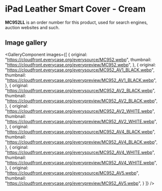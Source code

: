 
# iPad Leather Smart Cover - Cream

<Callout type='info' emoji='👉🏻'>**MC952LL** is an order number for this product, used for search engines, auction websites and such.</Callout>

## Image gallery

<GalleryComponent
    images={[
      {
        original: "https://cloudfront.everycase.org/everysource/MC952.webp",
        thumbnail: "https://cloudfront.everycase.org/everypreview/MC952.webp",
      },
      {
        original: "https://cloudfront.everycase.org/everysource/MC952_AV1_BLACK.webp",
        thumbnail: "https://cloudfront.everycase.org/everypreview/MC952_AV1_BLACK.webp",
      },
      {
        original: "https://cloudfront.everycase.org/everysource/MC952_AV2_BLACK.webp",
        thumbnail: "https://cloudfront.everycase.org/everypreview/MC952_AV2_BLACK.webp",
      },
      {
        original: "https://cloudfront.everycase.org/everysource/MC952_AV2_WHITE.webp",
        thumbnail: "https://cloudfront.everycase.org/everypreview/MC952_AV2_WHITE.webp",
      },
      {
        original: "https://cloudfront.everycase.org/everysource/MC952_AV4_BLACK.webp",
        thumbnail: "https://cloudfront.everycase.org/everypreview/MC952_AV4_BLACK.webp",
      },
      {
        original: "https://cloudfront.everycase.org/everysource/MC952_AV4_WHITE.webp",
        thumbnail: "https://cloudfront.everycase.org/everypreview/MC952_AV4_WHITE.webp",
      },
      {
        original: "https://cloudfront.everycase.org/everysource/MC952_AV5.webp",
        thumbnail: "https://cloudfront.everycase.org/everypreview/MC952_AV5.webp",
      }
    ]}
  />
